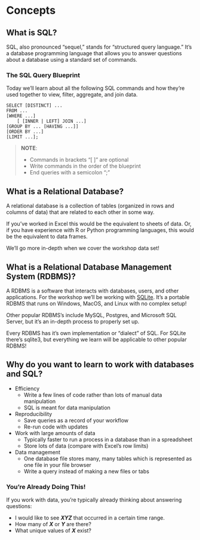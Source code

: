 # Concepts

## What is SQL?
SQL, also pronounced "sequel," stands for "structured query language." It's a database programming language that allows you to answer questions about a database using a standard set of commands. 

### The SQL Query Blueprint

Today we’ll learn about all the following SQL commands and how they’re used together to view, filter, aggregate, and join data.  

```
SELECT [DISTINCT] ...
FROM ...
[WHERE ...]
    [ [INNER | LEFT] JOIN ...]
[GROUP BY ... [HAVING ...]]
[ORDER BY ...] 
[LIMIT ...];
```

> **NOTE**:
> 
> - Commands in brackets "[ ]" are optional
> - Write commands in the order of the blueprint
> - End queries with a semicolon ";"

## What is a Relational Database?

A relational database is a collection of tables (organized in rows and columns of data) that are related to each other in some way. 

If you’ve worked in Excel this would be the equivalent to sheets of data. Or, if you have experience with R or Python programming languages, this would be the equivalent to data frames. 

We'll go more in-depth when we cover the workshop data set!

## What is a Relational Database Management System (RDBMS)?

A RDBMS is a software that interacts with databases, users, and other applications. For the workshop we’ll be working with [SQLite](https://sqlite.org/index.html). It's a portable RDBMS that runs on Windows, MacOS, and Linux with no complex setup! 

Other popular RDBMS's include MySQL, Postgres, and Microsoft SQL Server, but it's an in-depth process to properly set up.

Every RDBMS has it's own implementation or "dialect" of SQL. For SQLite there's sqlite3, but everything we learn will be applicable to other popular RDBMS!


## Why do you want to learn to work with databases and SQL?

* Efficiency
  + Write a few lines of code rather than lots of manual data manipulation
  + SQL is meant for data manipulation
* Reproducibility 
  + Save queries as a record of your workflow
  + Re-run code with updates
* Work with large amounts of data
  + Typically faster to run a process in a database than in a spreadsheet
  + Store lots of data (compare with Excel's row limits)
* Data management
  + One database file stores many, many tables which is represented as one file in your file browser
  + Write a query instead of making a new files or tabs
    
### You're Already Doing This!

If you work with data, you're typically already thinking about answering questions:

- I would like to see ***XYZ*** that occurred in a certain time range.
- How many of ***X*** or ***Y*** are there?
- What unique values of ***X*** exist?
